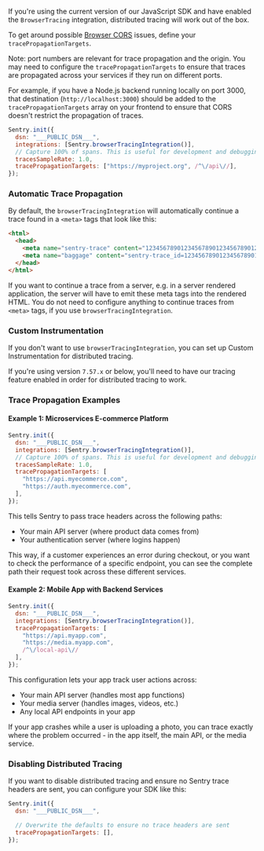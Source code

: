 If you're using the current version of our JavaScript SDK and have enabled the `BrowserTracing` integration, distributed tracing will work out of the box. 

To get around possible [Browser CORS](https://developer.mozilla.org/en-US/docs/Web/HTTP/CORS) issues, define your `tracePropagationTargets`.

<Alert>

Note: port numbers are relevant for trace propagation and the origin. You may need to configure the `tracePropagationTargets` to ensure that traces are propagated across your services if they run on different ports. 

For example, if you have a Node.js backend running locally on port 3000, that destination (`http://localhost:3000`) should be added to the `tracePropagationTargets` array on your frontend to ensure that CORS doesn't restrict the propagation of traces.

</Alert>

```javascript
Sentry.init({
  dsn: "___PUBLIC_DSN___",
  integrations: [Sentry.browserTracingIntegration()],
  // Capture 100% of spans. This is useful for development and debugging. Consider reducing in production or using traceSampler
  tracesSampleRate: 1.0,
  tracePropagationTargets: ["https://myproject.org", /^\/api\//],
});
```

### Automatic Trace Propagation

By default, the `browserTracingIntegration` will automatically continue a trace found in a `<meta>` tags that look like this:

```html
<html>
  <head>
    <meta name="sentry-trace" content="12345678901234567890123456789012-1234567890123456-1" />
    <meta name="baggage" content="sentry-trace_id=12345678901234567890123456789012,sentry-sample_rate=0.2,sentry-sampled=true,..." />
  </head>
</html>
```

If you want to continue a trace from a server, e.g. in a server rendered application, the server will have to emit these meta tags into the rendered HTML. You do not need to configure anything to continue traces from `<meta>` tags, if you use `browserTracingIntegration`.

### Custom Instrumentation

If you don't want to use `browserTracingIntegration`, you can set up <PlatformLink to="/tracing/trace-propagation/custom-instrumentation/">Custom Instrumentation</PlatformLink> for distributed tracing.

If you're using version `7.57.x` or below, you'll need to have our <PlatformLink to="/tracing/">tracing feature enabled</PlatformLink> in order for distributed tracing to work.

### Trace Propagation Examples

#### Example 1: Microservices E-commerce Platform

```javascript
Sentry.init({
  dsn: "___PUBLIC_DSN___",
  integrations: [Sentry.browserTracingIntegration()],
  // Capture 100% of spans. This is useful for development and debugging. Consider reducing in production or using traceSampler
  tracesSampleRate: 1.0,
  tracePropagationTargets: [
    "https://api.myecommerce.com",
    "https://auth.myecommerce.com",
  ],
});
```

This tells Sentry to pass trace headers across the following paths:

* Your main API server (where product data comes from)
* Your authentication server (where logins happen)

This way, if a customer experiences an error during checkout, or you want to check the performance of a specific endpoint, you can see the complete path their request took across these different services.

#### Example 2: Mobile App with Backend Services

```javascript
Sentry.init({
  dsn: "___PUBLIC_DSN___",
  integrations: [Sentry.browserTracingIntegration()],
  tracePropagationTargets: [
    "https://api.myapp.com",
    "https://media.myapp.com",
    /^\/local-api\//
  ],
});
```

This configuration lets your app track user actions across:

* Your main API server (handles most app functions)
* Your media server (handles images, videos, etc.)
* Any local API endpoints in your app

If your app crashes while a user is uploading a photo, you can trace exactly where the problem occurred - in the app itself, the main API, or the media service.

### Disabling Distributed Tracing

If you want to disable distributed tracing and ensure no Sentry trace headers are sent, you can configure your SDK like this:

```javascript
Sentry.init({
  dsn: "___PUBLIC_DSN___",

  // Overwrite the defaults to ensure no trace headers are sent
  tracePropagationTargets: [],
});
```
